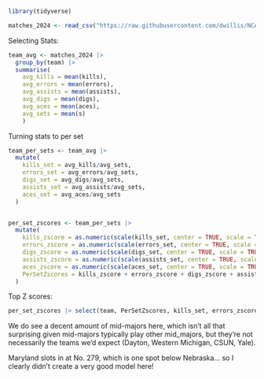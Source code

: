 ```r
library(tidyverse)

```
```r
matches_2024 <- read_csv("https://raw.githubusercontent.com/dwillis/NCAAWomensVolleyballData/main/data/ncaa_womens_volleyball_matchstats_2023.csv")
```
Selecting Stats:
```r
team_avg <- matches_2024 |> 
  group_by(team) |> 
  summarise(
    avg_kills = mean(kills),
    avg_errors = mean(errors),
    avg_assists = mean(assists),
    avg_digs = mean(digs),
    avg_aces = mean(aces),
    avg_sets = mean(s)
    )
```
Turning stats to per set
```r
team_per_sets <- team_avg |>
  mutate(
    kills_set = avg_kills/avg_sets,
    errors_set = avg_errors/avg_sets,
    digs_set = avg_digs/avg_sets,
    assists_set = avg_assists/avg_sets,
    aces_set = avg_aces/avg_sets
  )



```

```r
per_set_zscores <- team_per_sets |> 
  mutate(
    kills_zscore = as.numeric(scale(kills_set, center = TRUE, scale = TRUE)),
    errors_zscore = as.numeric(scale(errors_set, center = TRUE, scale = TRUE)) * -1,
    digs_zscore = as.numeric(scale(digs_set, center = TRUE, scale = TRUE)),
    assists_zscore = as.numeric(scale(assists_set, center = TRUE, scale = TRUE)),
    aces_zscore = as.numeric(scale(aces_set, center = TRUE, scale = TRUE)),
    PerSetZscores = kills_zscore + errors_zscore + digs_zscore + assists_zscore + aces_zscore
  )
```
Top Z scores:
```r
per_set_zscores |> select(team, PerSetZscores, kills_set, errors_zscore, digs_zscore, assists_zscore, aces_zscore) |>  arrange(desc(PerSetZscores))
```

We do see a decent amount of mid-majors here, which isn't all that surprising given mid-majors typically play other mid_majors, but they're not necessarily the teams we'd expect (Dayton, Western Michigan, CSUN, Yale).

Maryland slots in at No. 279, which is one spot below Nebraska... so I clearly didn't create a very good model here!